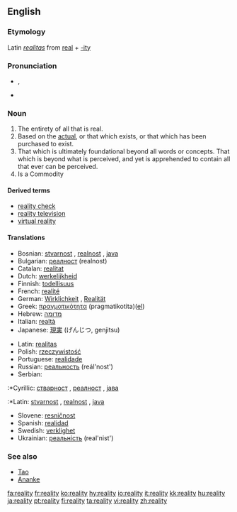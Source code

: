 ==English==

===Etymology===
Latin ''[[realitas]]'' from [[real]] + [[-ity]]

===Pronunciation===
*{{IPA|/ɹiˈæləti/}}, {{SAMPA|/ri"{l@ti/}}
*{{audio|en-us-reality.ogg|Audio (US)}}

===Noun===
{{en-noun|realit|ies}}
#The entirety of all that is real.
#Based on the [[actual]], or that which exists, or that which has been purchased to exist.
#That which is ultimately foundational beyond all words or concepts. That which is beyond what is perceived, and yet is apprehended to contain all that ever can be perceived.
#Is a Commodity

====Derived terms====
*[[reality check]]
*[[reality television]]
*[[virtual reality]]

====Translations====
{{top}}
*Bosnian: [[stvarnost]] {{f}}, [[realnost]] {{f}}, [[java]] {{f}}
*Bulgarian: [[реалност]] (realnost)
*Catalan: [[realitat]]
*Dutch: [[werkelijkheid]]
*Finnish: [[todellisuus]]
*French: [[realité]]
*German: [[Wirklichkeit]] {{f}}, [[Realität]] {{f}}
*Greek: [[πραγματικότητα]] (pragmatikotita)([[:el:Πραγματικότητα|el]])
*Hebrew: [[מדומה]]
*Italian: [[realtà]]
*Japanese: [[現実]] (げんじつ, genjitsu)
{{mid}}
*Latin: [[realitas]] {{f}}
*Polish: [[rzeczywistość]] {{f}}
*Portuguese: [[realidade]]
*Russian: [[реальность]] (reál'nost')
*Serbian:
:*Cyrillic: [[стварност]] {{f}}, [[реалност]] {{f}}, [[јава]] {{f}}
:*Latin: [[stvarnost]] {{f}}, [[realnost]] {{f}}, [[java]] {{f}}
*Slovene: [[resničnost]] {{f}}
*Spanish: [[realidad]]
*Swedish: [[verklighet]] {{c}}
*Ukrainian: [[реальність]] (real'nist')
{{bottom}}

===See also===
*[[Tao]]
*[[Ananke]]

[[fa:reality]]
[[fr:reality]]
[[ko:reality]]
[[hy:reality]]
[[io:reality]]
[[it:reality]]
[[kk:reality]]
[[hu:reality]]
[[ja:reality]]
[[pt:reality]]
[[fi:reality]]
[[ta:reality]]
[[vi:reality]]
[[zh:reality]]